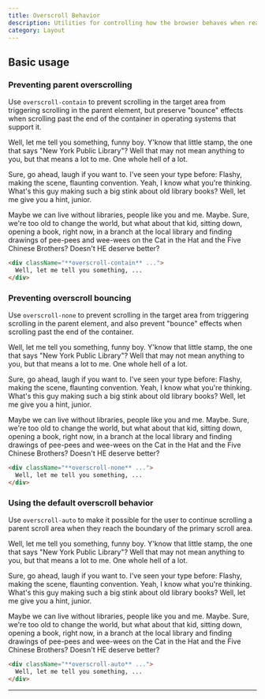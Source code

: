 ```yaml
---
title: Overscroll Behavior
description: Utilities for controlling how the browser behaves when reaching the boundary of a scrolling area.
category: Layout
---
```



## Basic usage

### Preventing parent overscrolling

Use `overscroll-contain` to prevent scrolling in the target area from triggering scrolling in the parent element, but preserve "bounce" effects when scrolling past the end of the container in operating systems that support it.

<Example p="none">
  <div className="mx-4 overscroll-contain overflow-auto h-48 bg-white dark:bg-slate-800 shadow-xl p-8 space-y-4 text-slate-700 dark:text-slate-400 text-sm sm:text-base leading-6 sm:leading-7">
    <p>
      Well, let me tell you something, funny boy. Y'know that little stamp, the
      one that says "New York Public Library"? Well that may not mean anything
      to you, but that means a lot to me. One whole hell of a lot.
    </p>
    <p>
      Sure, go ahead, laugh if you want to. I've seen your type before: Flashy,
      making the scene, flaunting convention. Yeah, I know what you're thinking.
      What's this guy making such a big stink about old library books? Well, let
      me give you a hint, junior.
    </p>
    <p>
      Maybe we can live without libraries, people like you and me. Maybe. Sure,
      we're too old to change the world, but what about that kid, sitting down,
      opening a book, right now, in a branch at the local library and finding
      drawings of pee-pees and wee-wees on the Cat in the Hat and the Five
      Chinese Brothers? Doesn't HE deserve better?
    </p>
  </div>
</Example>

```html
<div className="**overscroll-contain** ...">
  Well, let me tell you something, ...
</div>
```

### Preventing overscroll bouncing

Use `overscroll-none` to prevent scrolling in the target area from triggering scrolling in the parent element, and also prevent "bounce" effects when scrolling past the end of the container.

<Example p="none">
  <div className="mx-4 overscroll-none overflow-auto h-48 bg-white dark:bg-slate-800 shadow-xl p-8 space-y-4 text-slate-700 dark:text-slate-400 text-sm sm:text-base leading-6 sm:leading-7">
    <p>
      Well, let me tell you something, funny boy. Y'know that little stamp, the
      one that says "New York Public Library"? Well that may not mean anything
      to you, but that means a lot to me. One whole hell of a lot.
    </p>
    <p>
      Sure, go ahead, laugh if you want to. I've seen your type before: Flashy,
      making the scene, flaunting convention. Yeah, I know what you're thinking.
      What's this guy making such a big stink about old library books? Well, let
      me give you a hint, junior.
    </p>
    <p>
      Maybe we can live without libraries, people like you and me. Maybe. Sure,
      we're too old to change the world, but what about that kid, sitting down,
      opening a book, right now, in a branch at the local library and finding
      drawings of pee-pees and wee-wees on the Cat in the Hat and the Five
      Chinese Brothers? Doesn't HE deserve better?
    </p>
  </div>
</Example>

```html
<div className="**overscroll-none** ...">
  Well, let me tell you something, ...
</div>
```

### Using the default overscroll behavior

Use `overscroll-auto` to make it possible for the user to continue scrolling a parent scroll area when they reach the boundary of the primary scroll area.

<Example p="none">
  <div className="mx-4 overscroll-auto overflow-auto h-48 bg-white dark:bg-slate-800 shadow-xl p-8 space-y-4 text-slate-700 dark:text-slate-400 text-sm sm:text-base leading-6 sm:leading-7">
    <p>
      Well, let me tell you something, funny boy. Y'know that little stamp, the
      one that says "New York Public Library"? Well that may not mean anything
      to you, but that means a lot to me. One whole hell of a lot.
    </p>
    <p>
      Sure, go ahead, laugh if you want to. I've seen your type before: Flashy,
      making the scene, flaunting convention. Yeah, I know what you're thinking.
      What's this guy making such a big stink about old library books? Well, let
      me give you a hint, junior.
    </p>
    <p>
      Maybe we can live without libraries, people like you and me. Maybe. Sure,
      we're too old to change the world, but what about that kid, sitting down,
      opening a book, right now, in a branch at the local library and finding
      drawings of pee-pees and wee-wees on the Cat in the Hat and the Five
      Chinese Brothers? Doesn't HE deserve better?
    </p>
  </div>
</Example>

```html
<div className="**overscroll-auto** ...">
  Well, let me tell you something, ...
</div>
```

---
